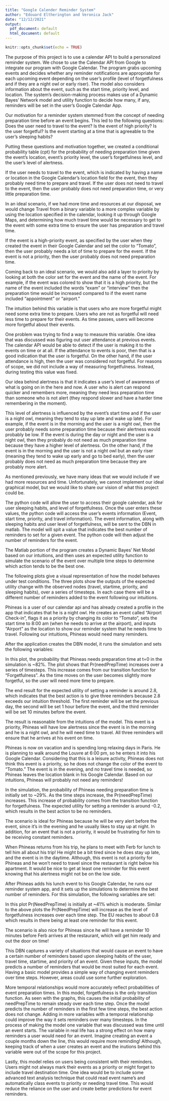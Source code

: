 ```yaml
---
title: "Google Calender Reminder System"
author: "Edouard Eltherington and Veronica Jack"
date: "12/12/2021"
output:
  pdf_document: default
  html_document: default
---
```


```r
knitr::opts_chunk$set(echo = TRUE)
```

\section{Introduction}

The purpose of this project is to use a calendar API to build a personalized reminder system. We chose to use the Calendar API from Google to integrate our program with Google Calendar. The program grabs upcoming events and decides whether any reminder notifications are appropriate for each upcoming event depending on the user's profile (level of forgetfulness and if they are a night owl or early riser). The model also considers information about the event, such as the start time, priority level, and location. The system's decision-making process makes use of a Dynamic Bayes' Network model and utility function to decide how many, if any, reminders will be set in the user’s Google Calendar App.


\section{Assumptions}
 \begin{enumerate}
     \item The user uses Google Calendar
     \item The user has their push notifications turned on for both the Google Calendar App and the device they are using Google Calendar on
     \item When the user creates an event in their Google Calendar App, the user consistently:
      \begin{itemize}
        \item Applies the color “Tomato” (Google’s color code for red) for high priority events
        \item Inputs a location (name or address) if they need to travel to the event
      \end{itemize}
      \item The number of reminders the user would like for an event are set as follows:
      \begin{itemize}
      \item 1 reminder: 
            \begin{itemize}
              \item The reminder is set for 10 minutes before the event
            \end{itemize}
      \item 2 reminders: 
            \begin{itemize}
              \item The first reminder is set for 10 minutes before the event
              \item The second reminder is set for 1 hour before the event.
            \end{itemize}
      \item 3 reminders: 
            \begin{itemize}
            \item The first reminder is set for 10 minutes before the event
            \item The second reminder is set for 1 hour before the event
            \item The third reminder is set for 1 day before the event
            \end{itemize}
      \end{itemize}
      \item The user’s sleeping habits do not change over time, but the user can recreate their profile with the program and indicate if their sleeping habits are different.
      \item The user’s forgetfulness changes slightly over time in that they become a little more forgetful over time.
 \end{enumerate}


\section{Model and Intuitions}
Our motivation for a reminder system stemmed from the concept of needing preparation time before an event begins. This led to the following questions: Does the user need to travel to the event? Is the event of high priority? Is the user forgetful? Is the event starting at a time that is agreeable to the user’s sleeping habits?

Putting these questions and motivation together, we created a conditional probability table (cpt) for the probability of needing preparation time given the event’s location, event’s priority level, the user’s forgetfulness level, and the user’s level of alertness.

  \begin{figure}[h]
     \centering
     \includegraphics[width=1\textwidth]{dbn.jpg}
     \caption{DBN Model}
     \label{image-myimage}
     \end{figure}


\subsection{Travel}

If the user needs to travel to the event, which is indicated by having a name or location in the Google Calendar’s location field for the event, then they probably need time to prepare and travel. If the user does not need to travel to the event, then the user probably does not need preparation time, or very little preparation time.

In an ideal scenario, if we had more time and resources at our disposal, we would change Travel from a binary variable to a more complex variable by using the location specified in the calendar, looking it up through Google Maps, and determining how much travel time would be necessary to get to the event with some extra time to ensure the user has preparation and travel time.


\subsection{Priority}

If the event is a high-priority event, as specified by the user when they created the event in their Google Calendar and set the color to “Tomato”, then the user probably needs a lot of time to prepare for the event. If the event is not a priority, then the user probably does not need preparation time.

Coming back to an ideal scenario, we would also add a layer to priority by looking at both the color set for the event and the name of the event. For example, if the event was colored to show that it is a high priority, but the name of the event included the words “exam” or “interview” then the preparation time would be increased compared to if the event name included “appointment” or “airport.”



\subsection{Forgetfulness}

The intuition behind this variable  is that  users who are more forgetful might need some extra time to prepare. Users who are not as forgetful will need less time to prepare for their events. As time passes, users will become more forgetful about their events. 

One problem was trying to find a way to measure this variable. One idea that was discussed was figuring out user attendance at previous events. The calendar API would be able to detect if the user is making it to the events on time or at all. If the attendance to events is poor, then that is a good indication that the user is forgetful. On the other hand, if the user attendance is high, then the user was considered not forgetful. For reasons of scope, we did not include a way of measuring forgetfulness. Instead, during testing this value was fixed.



\subsection{Alertness}

Our idea behind alertness is that it indicates a user’s level of awareness of what is going on in the here and now. A user who is alert can respond quicker and remembers more, meaning they need less preparation time than someone who is not alert (they respond slower and have a harder time remembering in the moment).

This level of alertness is influenced by the event’s start time and if the user is a night owl, meaning they tend to stay up late and wake up late). For example, if the event is in the morning and the user is a night owl, then the user probably needs some preparation time because their alertness would probably be low. If the event is during the day or night and the user is a night owl, then they probably do not need as much preparation time because they have a higher level of alertness. On the other hand, if the event is in the morning and the user is not a night owl but an early riser (meaning they tend to wake up early and go to bed early), then the user probably does not need as much preparation time because they are probably more alert.


\section{Ideal Graphical Model}

As mentioned previously, we have many ideas that we would include if we had more resources and time. Unfortunately, we cannot implement our ideal graphical model, but we would like to share our vision of what this project could be.


\includegraphics[width=1\textwidth]{dbn-ideal.jpg}




\section{The Program}

\subsection{Python}

The python code will allow the user to access their google calendar, ask for user sleeping habits, and level of forgetfulness. Once the user enters these values, the python code will access the user’s events information (Event, start time, priority, and travel information). The event information, along with sleeping habits and user level of forgetfulness, will be sent to the DBN in matlab. The model will spit a value that indicates the best number of reminders to set for a given event. The python code will then adjust the number of reminders for the event.

\subsection{Matlab}

The Matlab portion of the program creates a Dynamic Bayes’ Net Model based on our intuitions, and then uses an expected utility function to simulate the scenario of the event over multiple time steps to determine which action tends to be the best one.


\section{Simualtion Examples}

The following plots give a visual representation of how the model behaves under test conditions. The three plots show the outputs of the expected utility change with the observed nodes (travel, startime, priority, and sleeping habits), over a series of timesteps. In each case there will be a different number of reminders added to the event following our intuitions. 


\subsection{Case 1: Three Reminders}

Phineas is a user of our calendar api and has already created a profile in the app that indicates that he is a night owl. He creates an event called “Airport Check-in”, flags it as a priority by changing its color to “Tomato”, sets the start time to 8:00 am (when he needs to arrive at the airport), and inputs “Airport” as the location to show our reminder system that he needs time to travel. Following our intuitions, Phineas would need many reminders. 

After the application creates the DBN model, it runs the simulation and sets the following variables:

\begin{itemize}
\item isNightOwl = true (2)
\item startTime= morning (1)
\item travel = true (2)
\item priority = true (2)
\end{itemize}

  \begin{figure}[h]
     \centering
     \includegraphics[width=0.5\textwidth]{phineas-manyreminder.jpg}
     \caption{DBN Plot for Three Reminders}
     \label{image-myimage}
     \end{figure}

In this plot, the probability that Phineas needs preparation time at t=0 in the simulation is  ~82%. The plot shows that Pr(needPrepTime) increases over a series of timesteps. This increase comes from our transition function for “Forgetfulness”. As the time moves on the user becomes slightly more forgetful, so the user will need more time to prepare.

The end result for the expected utility of setting a reminder is around 2.8, which indicates that the best action is to give three reminders because 2.8 exceeds our intuition threshold. The first reminder will be set the previous day, the second will be set 1 hour before the event, and the third reminder will be set 10 minutes before the event.

The result is reasonable from the intuitions of the model. This event is a priority, Phineas will have low alertness since the event is in the morning and he is a night owl, and he will need time to travel. All three reminders will ensure that he arrives at his event on time. 

\subsection{Case 2: No Reminders}

Phineas is now on vacation and is spending long relaxing days in Paris. He is planning to walk around the Louvre at 6:00 pm, so he enters it into his Google Calendar. Considering that this is a leisure activity, Phineas does not think this event is a priority, so he does not change the color of the event to “Tomato.” The event is in the evening, and no travel time is needed, so Phineas leaves the location blank in his Google Calendar. Based on our intuitions, Phineas will probably not need any reminders!

\begin{itemize}
\item isNightOwl = true (2)
\item startTime = night (3)
\item travel = false (1)
\item priority = false (1)
\end{itemize}


  \begin{figure}[h]
     \centering
     \includegraphics[width=0.5\textwidth]{phineas-noreminder.jpg}
     \caption{DBN Plot for No Reminders}
     \label{image-myimage}
     \end{figure}


In the simulation, the probability of Phineas needing preparation time is initially set to  ~29%. As the time steps increase, the Pr(needPrepTime) increases. This increase of probability comes from the transition function for forgetfulness. The expected utility for setting a reminder is around -0.2, which results in the best action to be no reminders. 

The scenario is ideal for Phineas because he will be very alert before the event, since it's in the evening and he usually likes to stay up at night. In addition, for an event that is not a priority, it would be frustrating for him to be receiving constant reminders.

\subsection{Case 3: One Reminder}

When Phineas returns from his trip, he plans to meet with Ferb for lunch to tell him all about his trip! He might be a bit tired since he does stay up late, and the event is in the daytime. Although, this event is not a priority for Phineas and he won't need to travel since the restaurant is right below his apartment. It would be nice to get at least one reminder for this event knowing that his alertness might not be on the low side.

After Phineas adds his lunch event to his Google Calendar, he runs our reminder system app, and it sets up the simulations to determine the best number of reminders. For this simulation, the following variables are set:

\begin{itemize}
\item isNightOwl = true (2)
\item startTime = day (2)
\item travel = false (1)
\item priority = false (1)

\end{itemize}


  \begin{figure}[h]
     \centering
     \includegraphics[width=0.5\textwidth]{phineas-onereminder.jpg}
     \caption{DBN Plot for One Reminder}
     \label{image-myimage}
     \end{figure}










In this plot Pr(NeedPrepTime) is initially at ~41% which is moderate.  Similar to the above plots the Pr(NeedPrepTime) will increase as the level of forgetfulness increases over each time step. The EU reaches to about 0.8 which results in there being at least one reminder for this event. 

The scenario is also nice for Phineas since he will have a reminder 10 minutes before Ferb arrives at the restaurant, which will get him ready and out the door on time!



\section{Further Considerations}

This  DBN captures a variety of situations that would cause an event to have a certain number of reminders based upon sleeping habits of the user, travel time, startime, and priority of an event. Given these inputs, the model predicts a number of reminders that would be most suited for each event. Having a basic model provides a simple way of changing event reminders over time steps. However, areas could use some further exploration. 

More temporal relationships would more accurately reflect probabilities of event preparation times. In this model, forgetfulness is the only transition function. As seen with the graphs, this causes the initial probability of needPrepTime to remain steady over each time step. Once the model predicts the number of reminders in the first few time steps, the best action does not change. Adding in more variables with a temporal relationship could improve the way it sets reminders over many timesteps. 
In the process of making the model one variable that was discussed was time until an event starts. The variable in real life has a strong effect on how many reminders a user would need  for an event. Imagine creating an event a couple months down the line, this would require more reminding! Although, keeping track of when a user creates an event and the inutions behind this variable were out of the scope for this project. 

Lastly, this model relies on users being consistent with their reminders. Users might not always mark their events as a priority or might forget to include travel destination time. One idea would be to include some advanced text analysis technique that could read event name’s and automatically class events to priority or needing travel time. This would reduce the reliance on the user and create better predictions for event reminders. 





